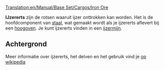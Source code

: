 [[Translation:en/Manual/Base Set/Cargos/Iron Ore]]

{{Page:nl/Manual/Base Set/Cargos/Goederen|name=IJzererts
|image=IronOre.png
|geproduceerd=[[nl/Manual/Base Set/Industries/IJzermijn|IJzermijn]]
|geaccepteerd=[[nl/Hoogoven/|Hoogoven]]
}}

'''IJzererts''' zijn de rotsen waaruit ijzer onttrokken kan worden. Het is de hoofdcomponent van [[nl/Manual/Base Set/Cargos/Staal|staal]], wat gemaakt wordt als je ijzererts aflevert bij een [[nl/Manual/Base Set/Industries/Hoogoven|hoogoven]]. Je kunt ijzererts vinden in een [[nl/Manual/Base Set/Industries/IJzermijn|ijzermijn]].

==Achtergrond==
Meer informatie over ijzererts, het delven en het gebruik vind je [https://www.wikipedia.org/wiki/Nl:IJzererts op wikipedia]
